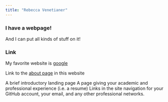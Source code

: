```yaml
---
title: "Rebecca Venetianer"
---
```


### I have a webpage!

And I can put all kinds of stuff on it!

### Link

My favorite website is [google](https://www.google.com)

Link to the [about page](about.html) in this website

A brief introductory landing page
A page giving your academic and professional experience (i.e. a resume)
Links in the site navigation for your GitHub account, your email, and any other professional networks.



